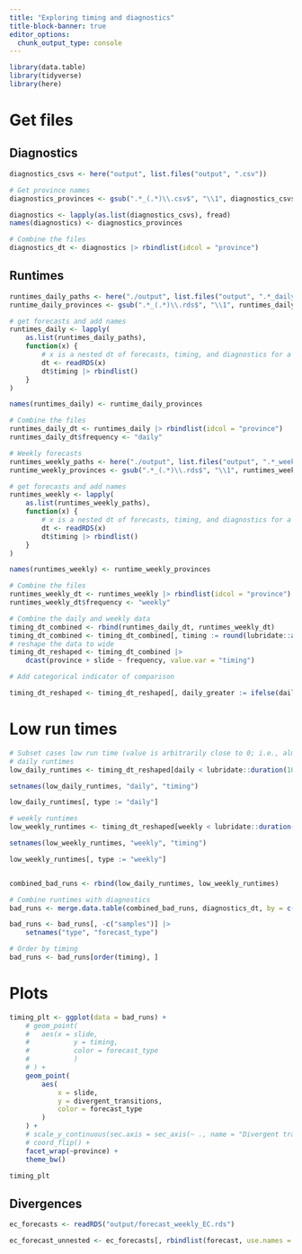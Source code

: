```yaml
---
title: "Exploring timing and diagnostics"
title-block-banner: true
editor_options: 
  chunk_output_type: console
---
```


```r
library(data.table)
library(tidyverse)
library(here)
```


# Get files

## Diagnostics

```r
diagnostics_csvs <- here("output", list.files("output", ".csv"))

# Get province names
diagnostics_provinces <- gsub(".*_(.*)\\.csv$", "\\1", diagnostics_csvs)

diagnostics <- lapply(as.list(diagnostics_csvs), fread)
names(diagnostics) <- diagnostics_provinces

# Combine the files
diagnostics_dt <- diagnostics |> rbindlist(idcol = "province")
```

## Runtimes

```r
runtimes_daily_paths <- here("./output", list.files("output", ".*_daily(.*).rds"))
runtime_daily_provinces <- gsub(".*_(.*)\\.rds$", "\\1", runtimes_daily_paths)

# get forecasts and add names
runtimes_daily <- lapply(
	as.list(runtimes_daily_paths),
	function(x) {
		# x is a nested dt of forecasts, timing, and diagnostics for a single slide
		dt <- readRDS(x)
		dt$timing |> rbindlist()
	}
)

names(runtimes_daily) <- runtime_daily_provinces

# Combine the files
runtimes_daily_dt <- runtimes_daily |> rbindlist(idcol = "province")
runtimes_daily_dt$frequency <- "daily"

# Weekly forecasts
runtimes_weekly_paths <- here("./output", list.files("output", ".*_weekly(.*).rds"))
runtime_weekly_provinces <- gsub(".*_(.*)\\.rds$", "\\1", runtimes_weekly_paths)

# get forecasts and add names
runtimes_weekly <- lapply(
	as.list(runtimes_weekly_paths),
	function(x) {
		# x is a nested dt of forecasts, timing, and diagnostics for a single slide
		dt <- readRDS(x)
		dt$timing |> rbindlist()
	}
)

names(runtimes_weekly) <- runtime_weekly_provinces

# Combine the files
runtimes_weekly_dt <- runtimes_weekly |> rbindlist(idcol = "province")
runtimes_weekly_dt$frequency <- "weekly"

# Combine the daily and weekly data
timing_dt_combined <- rbind(runtimes_daily_dt, runtimes_weekly_dt)
timing_dt_combined <- timing_dt_combined[, timing := round(lubridate::as.duration(timing), 1)]
# reshape the data to wide
timing_dt_reshaped <- timing_dt_combined |>
	dcast(province + slide ~ frequency, value.var = "timing")

# Add categorical indicator of comparison

timing_dt_reshaped <- timing_dt_reshaped[, daily_greater := ifelse(daily > weekly, "yes", "no")]
```

# Low run times

```r
# Subset cases low run time (value is arbitrarily close to 0; i.e., almost didn't run for what we expect of the model)
# daily runtimes
low_daily_runtimes <- timing_dt_reshaped[daily < lubridate::duration(10), -c("weekly", "daily_greater")]

setnames(low_daily_runtimes, "daily", "timing")

low_daily_runtimes[, type := "daily"]

# weekly runtimes
low_weekly_runtimes <- timing_dt_reshaped[weekly < lubridate::duration(10), -c("daily", "daily_greater")]

setnames(low_weekly_runtimes, "weekly", "timing")

low_weekly_runtimes[, type := "weekly"]


combined_bad_runs <- rbind(low_daily_runtimes, low_weekly_runtimes)

# Combine runtimes with diagnostics
bad_runs <- merge.data.table(combined_bad_runs, diagnostics_dt, by = c("province", "slide", "type"))

bad_runs <- bad_runs[, -c("samples")] |>
	setnames("type", "forecast_type")

# Order by timing
bad_runs <- bad_runs[order(timing), ]
```

# Plots

```r
timing_plt <- ggplot(data = bad_runs) +
	# geom_point(
	# 	aes(x = slide,
	# 			y = timing,
	# 			color = forecast_type
	# 			)
	# ) +
	geom_point(
		aes(
			x = slide,
			y = divergent_transitions,
			color = forecast_type
		)
	) +
	# scale_y_continuous(sec.axis = sec_axis(~ ., name = "Divergent transitions")) +
	# coord_flip() +
	facet_wrap(~province) +
	theme_bw()

timing_plt
```


## Divergences

```r
ec_forecasts <- readRDS("output/forecast_weekly_EC.rds")

ec_forecast_unnested <- ec_forecasts[, rbindlist(forecast, use.names = TRUE, fill = TRUE)]
```

